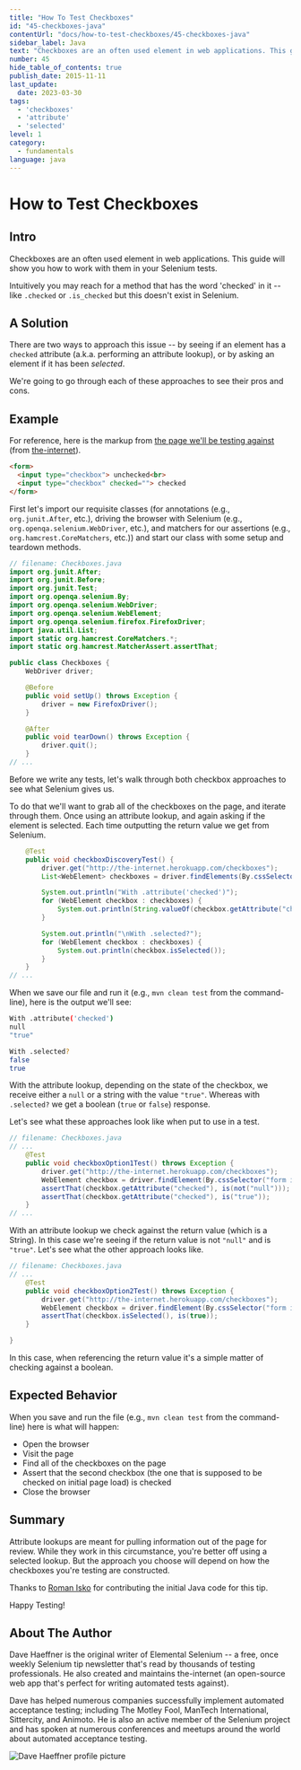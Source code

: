 ```yaml
---
title: "How To Test Checkboxes"
id: "45-checkboxes-java"
contentUrl: "docs/how-to-test-checkboxes/45-checkboxes-java"
sidebar_label: Java
text: "Checkboxes are an often used element in web applications. This guide will show you how to work with them in your Selenium tests."
number: 45
hide_table_of_contents: true
publish_date: 2015-11-11
last_update:
  date: 2023-03-30
tags:
  - 'checkboxes'
  - 'attribute'
  - 'selected'
level: 1
category:
  - fundamentals
language: java
---
```


# How to Test Checkboxes

## Intro

Checkboxes are an often used element in web applications. This guide will show you how to work with them in your Selenium tests.

Intuitively you may reach for a method that has the word 'checked' in it -- like `.checked` or `.is_checked` but this doesn't exist in Selenium.

## A Solution

There are two ways to approach this issue -- by seeing if an element has a `checked` attribute (a.k.a. performing an attribute lookup), or by asking an element if it has been _selected_.

We're going to go through each of these approaches to see their pros and cons.

## Example

For reference, here is the markup from [the page we'll be testing against](http://the-internet.herokuapp.com/checkboxes) (from [the-internet](https://github.com/tourdedave/the-internet)).

```html
<form>
  <input type="checkbox"> unchecked<br>
  <input type="checkbox" checked=""> checked
</form>
```

First let's import our requisite classes (for annotations (e.g., `org.junit.After`, etc.), driving the browser with Selenium (e.g., `org.openqa.selenium.WebDriver`, etc.), and matchers for our assertions (e.g., `org.hamcrest.CoreMatchers`, etc.)) and start our class with some setup and teardown methods.

```java
// filename: Checkboxes.java
import org.junit.After;
import org.junit.Before;
import org.junit.Test;
import org.openqa.selenium.By;
import org.openqa.selenium.WebDriver;
import org.openqa.selenium.WebElement;
import org.openqa.selenium.firefox.FirefoxDriver;
import java.util.List;
import static org.hamcrest.CoreMatchers.*;
import static org.hamcrest.MatcherAssert.assertThat;

public class Checkboxes {
    WebDriver driver;

    @Before
    public void setUp() throws Exception {
        driver = new FirefoxDriver();
    }

    @After
    public void tearDown() throws Exception {
        driver.quit();
    }
// ...
```

Before we write any tests, let's walk through both checkbox approaches to see what Selenium gives us.

To do that we'll want to grab all of the checkboxes on the page, and iterate through them. Once using an attribute lookup, and again asking if the element is selected. Each time outputting the return value we get from Selenium.

```java
    @Test
    public void checkboxDiscoveryTest() {
        driver.get("http://the-internet.herokuapp.com/checkboxes");
        List<WebElement> checkboxes = driver.findElements(By.cssSelector("input[type='checkbox']"));

        System.out.println("With .attribute('checked')");
        for (WebElement checkbox : checkboxes) {
            System.out.println(String.valueOf(checkbox.getAttribute("checked")));
        }

        System.out.println("\nWith .selected?");
        for (WebElement checkbox : checkboxes) {
            System.out.println(checkbox.isSelected());
        }
    }
// ...
```

When we save our file and run it (e.g., `mvn clean test` from the command-line), here is the output we'll see:

```sh
With .attribute('checked')
null
"true"

With .selected?
false
true
```

With the attribute lookup, depending on the state of the checkbox, we receive either a `null` or a string with the value `"true"`. Whereas with `.selected?` we get a boolean (`true` or `false`) response.

Let's see what these approaches look like when put to use in a test.

```java
// filename: Checkboxes.java
// ...
    @Test
    public void checkboxOption1Test() throws Exception {
        driver.get("http://the-internet.herokuapp.com/checkboxes");
        WebElement checkbox = driver.findElement(By.cssSelector("form input:nth-of-type(2)"));
        assertThat(checkbox.getAttribute("checked"), is(not("null")));
        assertThat(checkbox.getAttribute("checked"), is("true"));
    }
// ...
```

With an attribute lookup we check against the return value (which is a String). In this case we're seeing if the return value is not `"null"` and is `"true"`. Let's see what the other approach looks like.

```java
// filename: Checkboxes.java
// ...
    @Test
    public void checkboxOption2Test() throws Exception {
        driver.get("http://the-internet.herokuapp.com/checkboxes");
        WebElement checkbox = driver.findElement(By.cssSelector("form input:nth-of-type(2)"));
        assertThat(checkbox.isSelected(), is(true));
    }

}
```

In this case, when referencing the return value it's a simple matter of checking against a boolean.


## Expected Behavior

When you save and run the file (e.g., `mvn clean test` from the command-line) here is what will happen:

+ Open the browser
+ Visit the page
+ Find all of the checkboxes on the page
+ Assert that the second checkbox (the one that is supposed to be checked on initial page load) is checked
+ Close the browser

## Summary

Attribute lookups are meant for pulling information out of the page for review. While they work in this circumstance, you're better off using a selected lookup. But the approach you choose will depend on how the checkboxes you're testing are constructed.

Thanks to [Roman Isko](https://github.com/RomanIsko) for contributing the initial Java code for this tip.

Happy Testing!

## About The Author

Dave Haeffner is the original writer of Elemental Selenium -- a free, once weekly Selenium tip newsletter that's read by thousands of testing professionals. He also created and maintains the-internet (an open-source web app that's perfect for writing automated tests against).

Dave has helped numerous companies successfully implement automated acceptance testing; including The Motley Fool, ManTech International, Sittercity, and Animoto. He is also an active member of the Selenium project and has spoken at numerous conferences and meetups around the world about automated acceptance testing.

![Dave Haeffner profile picture](/img/authors/dave-haeffner.jpeg#author-img 'a title')
